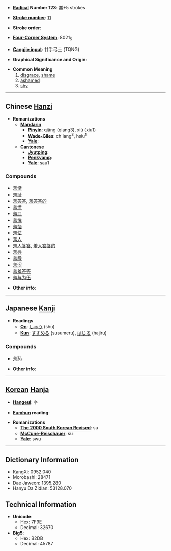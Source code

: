 * '''[[Wiktionary:Chinese radical index| Radical]] Number 123''': [[Wiktionary:Chinese radical index 羊|羊]]+5 strokes

* '''[[Wiktionary:Chinese total strokes index|Stroke number]]''': [[Wiktionary:Chinese total strokes index 11|11]]

* '''Stroke order''': 

* '''[[Wiktionary:Chinese four corner index|Four-Corner System]]''': 8021<sub>5</sub>

* '''[[Wiktionary:Chinese Cangjie index|Cangjie input]]''': 廿手弓土 (TQNG)

* '''Graphical Significance and Origin''': 

* '''Common Meaning'''
*# [[disgrace]], [[shame]]
*# [[ashamed]]
*# [[shy]]


----

== Chinese [[Hanzi]] ==

* '''Romanizations'''
** '''[[Mandarin]]'''
*** '''[[Pinyin]]''': qiǎng (qiang3), xiū (xiu1)
*** '''[[Wade-Giles]]''': ch'iang<sup>3</sup>, hsiu<sup>1</sup>
*** '''[[Yale]]''': 
** '''[[Cantonese]]'''
*** '''[[Jyutping]]''':
*** '''[[Penkyamp]]''': 
*** '''[[Yale]]''': sau1

===Compounds===
*[[羞惭]]
*[[羞耻]]
*[[羞答答]], [[羞答答的]]
*[[羞愤]]
*[[羞口]]
*[[羞愧]]
*[[羞恼]]
*[[羞怯]]
*[[羞人]]
*[[羞人答答]], [[羞人答答的]]
*[[羞辱]]
*[[羞臊]]
*[[羞涩]]
*[[羞羞答答]]
*[[羞与为伍]]

* '''Other info''': 

----

== Japanese [[Kanji]] ==

* '''Readings'''
** '''[[On]]''': [[しゅう]] (shū)
** '''[[Kun]]''': [[すすめる]] (susumeru), [[はじる]] (hajiru)

===Compounds===
*[[羞恥]]

* '''Other info''':  

----

== [[Korean]] [[Hanja]] ==

* '''[[Hangeul]]''': 수

* '''[[Eumhun]] reading''': 

* '''Romanizations'''
** '''[[The 2000 South Korean Revised Romanization|The 2000 South Korean Revised]]''': su
** '''[[McCune-Reischauer]]''': su
** '''[[Yale]]''': swu

----

== Dictionary Information ==

* KangXi: 0952.040
* Morobashi: 28471
* Dae Jaweon: 1395.280
* Hanyu Da Zidian: 53128.070

== Technical Information ==

* '''Unicode''':
** Hex: 7F9E
** Decimal: 32670
* '''Big5''':
** Hex: B2DB
** Decimal: 45787